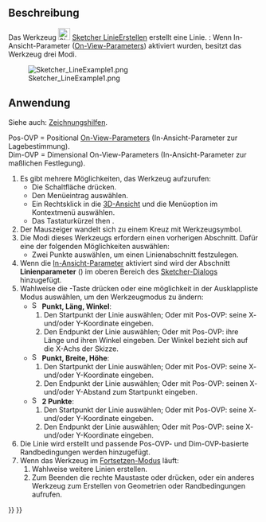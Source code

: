 <languages/>

{{Docnav/de
|[[Sketcher_CreatePolyline/de|LinienzugErstellen]]
|[[Sketcher_CreateArc/de|BogenErstellen]]
|[[Sketcher_Workbench/de|Sketcher]]
|IconL=Sketcher_CreatePolyline.svg
|IconR=Sketcher_CreateArc.svg
|IconC=Workbench_Sketcher.svg
}}

{{GuiCommand/de
|Name=Sketcher CreateLine
|Name/de=Sketcher LinieErstellen
|MenuLocation=Skizze → Skizzengeometrien → Linie erstellen
|Workbenches=[[Sketcher_Workbench/de|Sketcher]]
|Shortcut=L
|SeeAlso=[[Sketcher_CreatePolyline/de|Sketcher LinienzugErstellen]]
}}

<span id="Description"></span>
==Beschreibung==

Das Werkzeug [[Image:Sketcher_CreateLine.svg|24px]] [[Sketcher_CreateLine/de|Sketcher LinieErstellen]] erstellt eine Linie. {{Version/de|1.0}}: Wenn In-Ansicht-Parameter ([[Sketcher_Preferences/de#Allgemein|On-View-Parameters]]) aktiviert wurden, besitzt das Werkzeug drei Modi.

[[Image:Sketcher_LineExample1.png‎]]

<span id="Usage"></span>
==Anwendung==

Siehe auch: [[Sketcher_Workbench/de#Zeichnungshilfen|Zeichnungshilfen]].

Pos-OVP = Positional [[Sketcher_Preferences/de#Allgemein|On-View-Parameters]] (In-Ansicht-Parameter zur Lagebestimmung). {{Version/de|1.0}}<br>
Dim-OVP = Dimensional On-View-Parameters (In-Ansicht-Parameter zur maßlichen Festlegung). {{Version/de|1.0}}

# Es gibt mehrere Möglichkeiten, das Werkzeug aufzurufen:
#* Die Schaltfläche {{Button|[[Image:Sketcher_CreateLine.svg|16px]] [[Sketcher_CreateLine/de|Linie erstellen]]}} drücken.
#* Den Menüeintrag {{MenuCommand|Skizze → Skizzengeometrien → [[Image:Sketcher_CreateLine.svg|16px]] Linie erstellen}} auswählen.
#* Ein Rechtsklick in die [[3D_view/de|3D-Ansicht]] und die Menüoption {{MenuCommand|[[Image:Sketcher_CreateLine.svg|16px]] Linie erstellen}} im Kontextmenü auswählen.
#* Das Tastaturkürzel {{KEY|G}} then {{KEY|L}}.
# Der Mauszeiger wandelt sich zu einem Kreuz mit Werkzeugsymbol.
# Die Modi dieses Werkzeugs erfordern einen vorherigen Abschnitt. Dafür eine der folgenden Möglichkeiten auswählen:
#* Zwei Punkte auswählen, um einen Linienabschnitt festzulegen.
# Wenn die [[Sketcher_Preferences/de#Allgemein|In-Ansicht-Parameter]] aktiviert sind wird der Abschnitt '''Linienparameter''' ({{Version/de|1.0}}) im oberen Bereich des [[Sketcher_Dialog/de|Sketcher-Dialogs]] hinzugefügt.
# Wahlweise die {{KEY|M}}-Taste drücken oder eine möglichkeit in der Ausklappliste Modus auswählen, um den Werkzeugmodus zu ändern:
#* [[Image:Sketcher_CreateLineAngleLength.svg|16px]] '''Punkt, Läng, Winkel''': {{Version/de|1.0}}
#*# Den Startpunkt der Linie auswählen; Oder mit Pos-OVP: seine X- und/oder Y-Koordinate eingeben.
#*# Den Endpunkt der Linie auswählen; Oder mit Pos-OVP: ihre Länge und ihren Winkel eingeben. Der Winkel bezieht sich auf die X-Achs der Skizze.
#* [[Image:Sketcher_CreateLineLengthWidth.svg|16px]] '''Punkt, Breite, Höhe''': {{Version/de|1.0}}
#*# Den Startpunkt der Linie auswählen; Oder mit Pos-OVP: seine X- und/oder Y-Koordinate eingeben.
#*# Den Endpunkt der Linie auswählen; Oder mit Pos-OVP: seinen X- und/oder Y-Abstand zum Startpunkt eingeben.
#* [[Image:Sketcher_CreateLine.svg|16px]] '''2 Punkte''':
#*# Den Startpunkt der Linie auswählen; Oder mit Pos-OVP: seine X- und/oder Y-Koordinate eingeben.
#*#  Den Endpunkt der Linie auswählen; Oder mit Pos-OVP: seine X- und/oder Y-Koordinate eingeben.
# Die Linie wird erstellt und passende Pos-OVP- und Dim-OVP-basierte Randbedingungen werden hinzugefügt.
# Wenn das Werkzeug im [[Sketcher_Workbench/de#Fortsetzen-Modi|Fortsetzen-Modus]] läuft:
## Wahlweise weitere Linien erstellen.
## Zum Beenden die rechte Maustaste oder {{KEY|Esc}} drücken, oder ein anderes Werkzeug zum Erstellen von Geometrien oder Randbedingungen aufrufen.


{{Docnav/de
|[[Sketcher_CreatePolyline/de|LinienzugErstellen]]
|[[Sketcher_CreateArc/de|BogenErstellen]]
|[[Sketcher_Workbench/de|Sketcher]]
|IconL=Sketcher_CreatePolyline.svg
|IconR=Sketcher_CreateArc.svg
|IconC=Workbench_Sketcher.svg
}}

{{Sketcher_Tools_navi{{#translation:}}}}
{{Userdocnavi{{#translation:}}}}